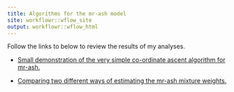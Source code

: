 ```yaml
---
title: Algorithms for the mr-ash model
site: workflowr::wflow_site
output: workflowr::wflow_html
---
```


Follow the links to below to review the results of my analyses.

+ [Small demonstration of the very simple co-ordinate ascent algorithm 
for mr-ash.](mr_ash_demo.html)

+ [Comparing two different ways of estimating the mr-ash mixture 
weights.](em_vs_mixsqp.html)

